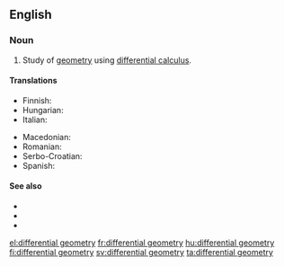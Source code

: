 ==English==
{{wikipedia}}

===Noun===
{{en-noun|-}}

# {{label|en|geometry}} Study of [[geometry]] using [[differential calculus]].

====Translations====
{{trans-top|differential geometry}}
* Finnish: {{t|fi|differentiaaligeometria}}
* Hungarian: {{t|hu|differenciálgeometria}}
* Italian: {{t+|it|geometria differenziale|f}}
{{trans-mid}}
* Macedonian: {{t|mk|диференцијална геометрија|f|tr=diferencijálna geométrija}}
* Romanian: {{t+|ro|geometrie diferențială|f}}
* Serbo-Croatian: {{t|sh|diferencijalna geometrija|f}}
* Spanish: {{t|es|geometría diferencial|f}}
{{trans-bottom}}

====See also====
* {{l|en|algebraic geometry}}
* {{l|en|analytic geometry}}
* {{l|en|projective geometry}}

[[el:differential geometry]]
[[fr:differential geometry]]
[[hu:differential geometry]]
[[fi:differential geometry]]
[[sv:differential geometry]]
[[ta:differential geometry]]